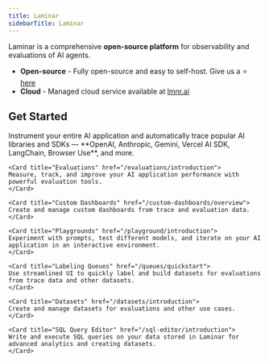 ```yaml
---
title: Laminar
sidebarTitle: Laminar
---
```


Laminar is a comprehensive **open-source platform** for observability and evaluations of AI agents.

- **Open-source** - Fully open-source and easy to self-host. Give us a ⭐ [here](https://github.com/lmnr-ai/lmnr)
- **Cloud** - Managed cloud service available at [lmnr.ai](https://lmnr.ai)

## Get Started

<Columns>
    <Card title="Tracing" href="/tracing/introduction">
    Instrument your entire AI application and automatically trace popular AI libraries and SDKs — **OpenAI, Anthropic, Gemini, Vercel AI SDK, LangChain, Browser Use**, and more.
    </Card>

    <Card title="Evaluations" href="/evaluations/introduction">
    Measure, track, and improve your AI application performance with powerful evaluation tools.
    </Card>

    <Card title="Custom Dashboards" href="/custom-dashboards/overview">
    Create and manage custom dashboards from trace and evaluation data.
    </Card>

    <Card title="Playgrounds" href="/playground/introduction">
    Experiment with prompts, test different models, and iterate on your AI application in an interactive environment.
    </Card>

    <Card title="Labeling Queues" href="/queues/quickstart">
    Use streamlined UI to quickly label and build datasets for evaluations from trace data and other datasets.
    </Card>

    <Card title="Datasets" href="/datasets/introduction">
    Create and manage datasets for evaluations and other use cases.
    </Card>

    <Card title="SQL Query Editor" href="/sql-editor/introduction">
    Write and execute SQL queries on your data stored in Laminar for advanced analytics and creating datasets.
    </Card>
</Columns>